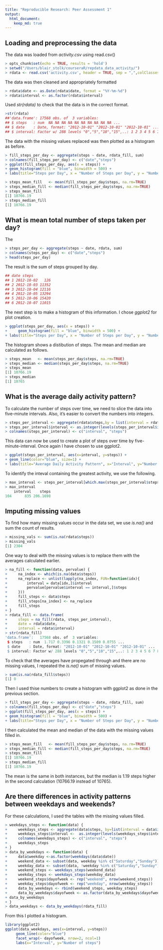 ```yaml
---
title: "Reproducible Research: Peer Assessment 1"
output: 
  html_document:
    keep_md: true
---
```



## Loading and preprocessing the data
The data was loaded from *activity.csv* using read.csv()
```r
> opts_chunk$set(echo = TRUE, results = 'hold')
> setwd("/Users/blair_stolk/courseraR/repdata_data_activity/")
> rdata <- read.csv('activity.csv', header = TRUE, sep = ",",colClasses=c("numeric", "character", "numeric"))
```
The data was then cleaned and appropriately formatted 

```r
> rdata$date <- as.Date(rdata$date, format = "%Y-%m-%d")
> rdata$interval <- as.factor(rdata$interval)
```

Used *str(rdata)* to check that the data is in the correct format. 

```r
>str(rdata)
##'data.frame':	17568 obs. of  3 variables:
## $ steps   : num  NA NA NA NA NA NA NA NA NA NA ...
## $ date    : Date, format: "2012-10-01" "2012-10-01" "2012-10-01" ...
## $ interval: Factor w/ 288 levels "0","5","10","15",..: 1 2 3 4 5 6 7 8 9 10 ...
```

The data with the missing values replaced was then plotted as a histogram as before. 

```r
> fill_steps_per_day <- aggregate(steps ~ date, rdata_fill, sum)
> colnames(fill_steps_per_day) <- c("date","steps")
> ggplot(fill_steps_per_day, aes(x = steps)) + 
+ geom_histogram(fill = "blue", binwidth = 500) + 
+ labs(title="Steps per Day", x = "Number of Steps per Day", y = "Number of times in a day(Count)")
```

```r
> steps_mean_fill   <- mean(fill_steps_per_day$steps, na.rm=TRUE)
> steps_median_fill <- median(fill_steps_per_day$steps, na.rm=TRUE)
> steps_mean_fill
[1] 10766.19
> steps_median_fill
[1] 10766.19
```

## What is mean total number of steps taken per day?

The 

```r
> steps_per_day <- aggregate(steps ~ date, rdata, sum)
> colnames(steps_per_day) <- c("date","steps")
> head(steps_per_day)
```

The result is the sum of steps grouped by day. 

```r
## date steps
## 1 2012-10-02   126
## 2 2012-10-03 11352
## 3 2012-10-04 12116
## 4 2012-10-05 13294
## 5 2012-10-06 15420
## 6 2012-10-07 11015
```

The next step is to make a histogram of this information. I chose *ggplot2* for plot creation. 

```r
> ggplot(steps_per_day, aes(x = steps)) + 
+     geom_histogram(fill = "blue", binwidth = 500) +
+ labs(title="Steps per Day", x = "Number of Steps per Day", y = "Number of times in a day(Count)")
```

The histogram shows a distibution of steps. The mean and median are calculated as follows. 

```r
> steps_mean   <- mean(steps_per_day$steps, na.rm=TRUE)
> steps_median <- median(steps_per_day$steps, na.rm=TRUE)
> steps_mean
[1] 10766.19
> steps_median
[1] 10765
```

## What is the average daily activity pattern?

To calculate the number of steps over time, we need to slice the data into five-minute intervals. Also, it's easier to convert the numbers into integers. 

```r
> steps_per_interval <- aggregate(rdata$steps,by = list(interval = rdata$interval),FUN=mean, na.rm=TRUE)
> steps_per_interval$interval <- as.integer(levels(steps_per_interval$interval)[steps_per_interval$interval])
> colnames(steps_per_interval) <- c("interval", "steps")
```

This data can now be used to create a plot of steps over time by five-minute-interval. Once again I have chosen to use ggplot2.

```r
> ggplot(steps_per_interval, aes(x=interval, y=steps)) +   
+ geom_line(color="blue", size=1) + 
+ labs(title="Average Daily Activity Pattern", x="Interval", y="Number of steps")
```

To identify the inteval containing the greatest activity, we use the following.

```r
> max_interval <- steps_per_interval[which.max(steps_per_interval$steps),]
> max_interval
    interval    steps
104      835 206.1698
```

## Imputing missing values

To find how many missing values occur in the data set, we use *is.na()* and sum the count of results. 
```r
> missing_vals <- sum(is.na(rdata$steps))
> missing_vals
[1] 2304
```

One way to deal with the missing values is to replace them with the averages calculated earlier. 
```r
> na_fill <- function(data, pervalue) {
+     na_index <- which(is.na(data$steps))
+     na_replace <- unlist(lapply(na_index, FUN=function(idx){
+         interval = data[idx,]$interval
+         pervalue[pervalue$interval == interval,]$steps
+     }))
+     fill_steps <- data$steps
+     fill_steps[na_index] <- na_replace
+     fill_steps
+ }
> rdata_fill <- data.frame(
+     steps = na_fill(rdata, steps_per_interval),
+     date = rdata$date,
+     interval = rdata$interval)
> str(rdata_fill)
'data.frame':	17568 obs. of  3 variables:
 $ steps   : num  1.717 0.3396 0.1321 0.1509 0.0755 ...
 $ date    : Date, format: "2012-10-01" "2012-10-01" "2012-10-01" ...
 $ interval: Factor w/ 288 levels "0","5","10","15",..: 1 2 3 4 5 6 7 8 9 10 ...
 ```
 
 To check that the averages have propegated through and there are no missing values, I repeated the *is.na()* sum of missing values. 
 
```r
> sum(is.na(rdata_fill$steps))
[1] 0
```

Then I used thise numbers to create a histogram with ggplot2 as done in the previous section. 

```r
> fill_steps_per_day <- aggregate(steps ~ date, rdata_fill, sum)
> colnames(fill_steps_per_day) <- c("date","steps")
> ggplot(fill_steps_per_day, aes(x = steps)) + 
+ geom_histogram(fill = "blue", binwidth = 500) + 
+ labs(title="Steps per Day", x = "Number of Steps per Day", y = "Number of times in a day(Count)")
```

I then calculated the mean and median of the data with the missing values filled in. 

```r
> steps_mean_fill   <- mean(fill_steps_per_day$steps, na.rm=TRUE)
> steps_median_fill <- median(fill_steps_per_day$steps, na.rm=TRUE)
> steps_mean_fill
[1] 10766.19
> steps_median_fill
[1] 10766.19
```
The mean is the same in both instances, but the median is 1.19 steps higher in the second calculation (10766.19 instead of 10765). 

## Are there differences in activity patterns between weekdays and weekends?

For these calculations, I used the tables with the missing values filled. 
```r
> weekdays_steps <- function(data) {
+     weekdays_steps <- aggregate(data$steps, by=list(interval = data$interval),FUN=mean, na.rm=T)
+     weekdays_steps$interval <-  as.integer(levels(weekdays_steps$interval)[weekdays_steps$interval])
+     colnames(weekdays_steps) <- c("interval", "steps")
+     weekdays_steps
+ }
> data_by_weekdays <- function(data) {
+     data$weekday <-as.factor(weekdays(data$date))
+     weekend_data <- subset(data, weekday %in% c("Saturday","Sunday"))
+     weekday_data <- subset(data, !weekday %in% c("Saturday","Sunday"))
+     weekend_steps <- weekdays_steps(weekend_data)
+     weekday_steps <- weekdays_steps(weekday_data)
+     weekend_steps$dayofweek <- rep("weekend", nrow(weekend_steps))
+     weekday_steps$dayofweek <- rep("weekday", nrow(weekday_steps))
+     data_by_weekdays <- rbind(weekend_steps, weekday_steps)
+     data_by_weekdays$dayofweek <- as.factor(data_by_weekdays$dayofweek)
+ data_by_weekdays
+ }
> data_weekdays <- data_by_weekdays(rdata_fill)
```

From this I plotted a histogram. 

```r
library(ggplot2)
ggplot(data_weekdays, aes(x=interval, y=steps))
     geom_line(color="blue") 
     facet_wrap(~ dayofweek, nrow=2, ncol=1)
     labs(x="Interval", y="Number of steps")
```

